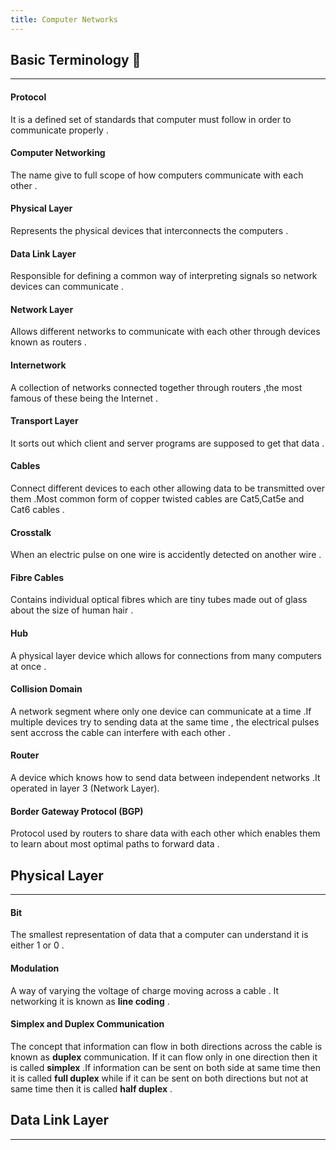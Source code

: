 ```yaml
---
title: Computer Networks
---
```

<Section>
<Title> Computer Networks </Title>

## Basic Terminology 📖 
***

#### Protocol 
It is a defined set of standards that computer must follow in order to communicate properly .

#### Computer Networking
The name give to full scope of how computers communicate with each other .

#### Physical Layer
Represents the physical devices that interconnects the computers . 

#### Data Link Layer
Responsible for defining a common way of interpreting signals so network devices can communicate .

#### Network Layer 
Allows different networks to communicate with each other through devices known as routers .

#### Internetwork
A collection of networks connected together through routers ,the most famous of these being the Internet .

#### Transport Layer 
It sorts out which client and server programs are supposed to get that data .

#### Cables 
Connect different devices to each other allowing data to be transmitted over them .Most common form of copper twisted cables are Cat5,Cat5e and Cat6 cables .

#### Crosstalk
When an electric pulse on one wire is accidently detected on another wire .

#### Fibre Cables 
Contains individual optical fibres which are tiny tubes made out of glass about the size of human hair .

#### Hub 
A physical layer device which allows for connections from many computers at once .

#### Collision Domain 
A network segment where only one device can communicate at a time .If multiple devices try to sending data at the same time , the electrical pulses sent accross the cable can interfere with each other .

#### Router
A device which knows how to send data between independent networks .It operated in layer 3 (Network Layer).

#### Border Gateway Protocol (BGP)
Protocol used by routers to share data with each other which enables them to learn about most optimal paths to forward data .

</Section>

<Section>

## Physical Layer
***

#### Bit 
The smallest representation of data that a computer can understand it is either 1 or 0 .

#### Modulation 
A way of varying the  voltage of charge moving across a cable . It networking it is known as **line coding** .

#### Simplex and Duplex Communication
The concept that information can flow in both directions across the cable is known as **duplex** communication. If it can flow only in one direction then it is called **simplex**  .If information can be sent on both side at same time then it is called **full duplex** while if it can be sent on both directions but not at same time then it is called **half duplex** .
</Section>

<Section>

## Data Link Layer 
***

</Section>
